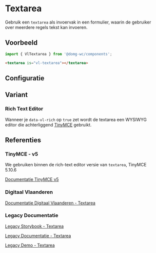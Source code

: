 
# Textarea

<VluxMetaData id="components-textarea" />

Gebruik een `textarea` als invoervak in een formulier, waarin de gebruiker over meerdere regels tekst kan invoeren.


## Voorbeeld

```js
import { VlTextarea } from '@domg-wc/components';
```

```html
<textarea is="vl-textarea"></textarea>
```

<Canvas of={VlTextareaStories.TextareaDefault} />


## Configuratie

<ArgTypes of={VlTextareaStories.TextareaDefault} />


## Variant

### Rich Text Editor

Wanneer je `data-vl-rich` op `true` zet wordt de textarea een WYSIWYG editor die achterliggend
[TinyMCE](https://www.tiny.cloud/) gebruikt.

<Canvas of={VlTextareaStories.TextareaRich} />


## Referenties

### TinyMCE - v5

We gebruiken binnen de rich-text editor versie van `textarea`, TinyMCE 5.10.6

[Documentatie TinyMCE v5](https://www.tiny.cloud/docs)

### Digitaal Vlaanderen

[Documentatie Digitaal Vlaanderen - Textarea](https://overheid.vlaanderen.be/webuniversum/v3/documentation/forms/vl-ui-textarea)

### Legacy Documentatie

[Legacy Storybook - Textarea](https://webcomponenten.omgeving.vlaanderen.be/storybook/?path=/story/legacy-vl-textarea--default)

[Legacy Documentatie - Textarea](https://webcomponenten.omgeving.vlaanderen.be/doc/VlTextarea.html)

[Legacy Demo - Textarea](https://webcomponenten.omgeving.vlaanderen.be/demo/vl-textarea.html)

